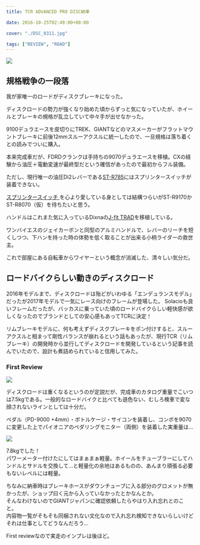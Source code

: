 ---
title: TCR ADVANCED PRO DISC納車

date: 2016-10-25T02:49:00+00:00

cover: "./DSC_0311.jpg"

tags: ["REVIEW", "ROAD"]
---

![ ](./DSC_0311.jpg)

## 規格戦争の一段落

我が家唯一のロードがディスクブレーキになった。

ディスクロードの勢力が強くなり始めた頃からずっと気になっていたが、ホイールとブレーキの規格が乱立していて中々手が出せなかった。

9100デュラエースを皮切りにTREK、GIANTなどのマスメーカーがフラットマウントブレーキに前後12mmスルーアクスルに統一したので、一旦規格は落ち着くとの読みでついに購入。

本来完成車だが、FDRDクランクは手持ちの9070デュラエースを移植。CXの経験から油圧＋電動変速が最終型だという確信があったので最初からフル装備。

ただし、現行唯一の油圧Di2レバーである<a href="http://amzn.to/2eNMI6B" target="_blank">ST-R785</a>にはスプリンタースイッチが装着できない。

<a href="http://amzn.to/2e6CTjf" target="_blank">
  スプリンタースイッチ
</a>
を心より愛している身としては結構つらいがST-R9170かST-R8070（仮）を待ちたいと思う。

ハンドルはこれまた気に入っているDixnaの<a href="http://amzn.to/2eNOepC" target="_blank">J-fit TRAD</a>を移植している。

ワンバイエスのジェイカーボンと同型のアルミハンドルで、レバーのリーチを短くしつつ、下ハンを持った時の体勢を低く取ることが出来る小柄ライダーの救世主。

これで部屋にある自転車からワイヤーという概念が消滅した、清々しい気分だ。

## ロードバイクらしい動きのディスクロード

2016年モデルまで、ディスクロードは殆どがいわゆる「エンデュランスモデル」だったが2017年モデルで一気にレース向けのフレームが登場した。
Solacioも良いフレームだったが、バッカスに乗っていた頃のロードバイクらしい軽快感が欲しくなったのでブランドとしての安心感もあってTCRに決定！

リムブレーキモデルに、何も考えずディスクブレーキをポン付けすると、スルーアクスルと相まって剛性バランスが崩れるという話もあったが、現行TCR（リムブレーキ）の開発時から並行してディスクロードを開発しているという記事を読んでいたので、設計も煮詰められていると信用してみた。

### First Review

![ ](./DSC_0311.jpg)

ディスクロードは重くなるというのが定説だが、完成車のカタログ重量でこいつは7.5kgである。一般的なロードバイクと比べても遜色ない、むしろ検車で変な顔されないラインとしては十分だ。

ペダル（PD-9000 +4mm）・ボトルケージ・サイコンを装着し、コンポを9070に変更した上でパイオニアのペダリングモニター（両側）を装着した実重量は…

![ ](./DSC_0312.jpg)

7.8kgでした！<br /> パワーメーター付けたにしてはまぁまぁ軽量。ホイールをチューブラーにしてハンドルとサドルを交換して…と軽量化の余地はあるものの、あんまり頑張る必要もないレベルには軽量。

ちなみに納車時はブレーキホースがダウンチューブに入る部分のグロメットが無かったが、ショップ曰く元から入っていなかったとかなんとか。<br /> そんなわけないのでGIANTジャパンに確認依頼したらやはり入れ忘れとのこと。<br /> 内容物一覧がそもそも同梱されない文化なので入れ忘れ検知できないらしいけどそれは仕事としてどうなんだろう…

First reviewなので実走のインプレは後ほど。

<Amzn asin="B006E4J034">
